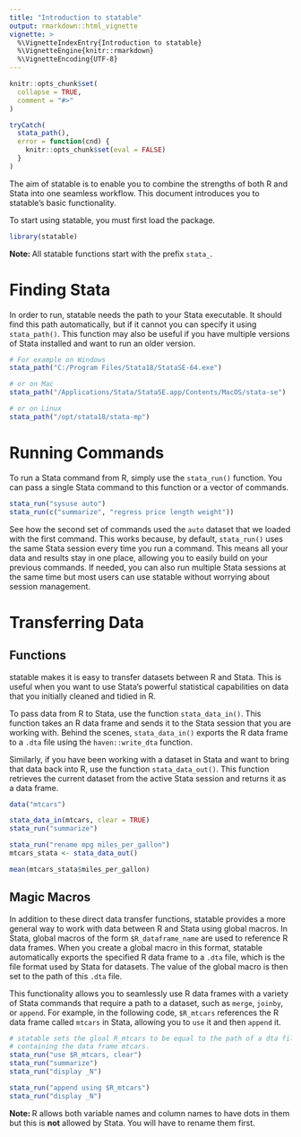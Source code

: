 ```yaml
---
title: "Introduction to statable"
output: rmarkdown::html_vignette
vignette: >
  %\VignetteIndexEntry{Introduction to statable}
  %\VignetteEngine{knitr::rmarkdown}
  %\VignetteEncoding{UTF-8}
---
```


```r
knitr::opts_chunk$set(
  collapse = TRUE,
  comment = "#>"
)

tryCatch(
  stata_path(),
  error = function(cnd) {
    knitr::opts_chunk$set(eval = FALSE)
  }
)
```

The aim of statable is to enable you to combine the strengths of both R and Stata into one seamless workflow.
This document introduces you to statable’s basic functionality.

To start using statable, you must first load the package.

```r
library(statable)
```

<i class="fa fa-info-circle" style="color: #007bff;"></i> **Note: ** All statable functions start with the prefix `stata_`.

# Finding Stata

In order to run, statable needs the path to your Stata executable.
It should find this path automatically, but if it cannot you can specify it using `stata_path()`.
This function may also be useful if you have multiple versions of Stata installed and want to run an older version.

```r
# For example on Windows
stata_path("C:/Program Files/Stata18/StataSE-64.exe")

# or on Mac
stata_path("/Applications/Stata/StataSE.app/Contents/MacOS/stata-se")

# or on Linux
stata_path("/opt/stata18/stata-mp")
```

# Running Commands

To run a Stata command from R, simply use the `stata_run()` function.
You can pass a single Stata command to this function or a vector of commands.

```r
stata_run("sysuse auto")
stata_run(c("summarize", "regress price length weight"))
```

See how the second set of commands used the `auto` dataset that we loaded with the first command.
This works because, by default, `stata_run()` uses the same Stata session every time you run a command.
This means all your data and results stay in one place, allowing you to easily build on your previous commands.
If needed, you can also run multiple Stata sessions at the same time but most users can use statable without worrying about session management.

# Transferring Data

## Functions

statable makes it is easy to transfer datasets between R and Stata.
This is useful when you want to use Stata’s powerful statistical capabilities on data that you initially cleaned and tidied in R.

To pass data from R to Stata, use the function `stata_data_in()`.
This function takes an R data frame and sends it to the Stata session that you are working with.
Behind the scenes, `stata_data_in()` exports the R data frame to a `.dta` file using the `haven::write_dta` function.

Similarly, if you have been working with a dataset in Stata and want to bring that data back into R, use the function `stata_data_out()`.
This function retrieves the current dataset from the active Stata session and returns it as a data frame.

```r
data("mtcars")

stata_data_in(mtcars, clear = TRUE)
stata_run("summarize")

stata_run("rename mpg miles_per_gallon")
mtcars_stata <- stata_data_out()

mean(mtcars_stata$miles_per_gallon)
```

## Magic Macros

In addition to these direct data transfer functions, statable provides a more general way to work with data between R and Stata using global macros.
In Stata, global macros of the form `$R_dataframe_name` are used to reference R data frames.
When you create a global macro in this format, statable automatically exports the specified R data frame to a `.dta` file, which is the file format used by Stata for datasets.
The value of the global macro is then set to the path of this `.dta` file.

This functionality allows you to seamlessly use R data frames with a variety of Stata commands that require a path to a dataset, such as `merge`, `joinby`, or `append`.
For example, in the following code, `$R_mtcars` references the R data frame called `mtcars` in Stata, allowing you to `use` it and then `append` it.

```r
# statable sets the gloal R_mtcars to be equal to the path of a dta file
# containing the data frame mtcars.
stata_run("use $R_mtcars, clear")
stata_run("summarize")
stata_run("display _N")

stata_run("append using $R_mtcars")
stata_run("display _N")
```

<i class="fa fa-info-circle" style="color: #007bff;"></i> **Note: ** R allows both variable names and column names to have dots in them but this is **not** allowed by Stata. You will have to rename them first.
